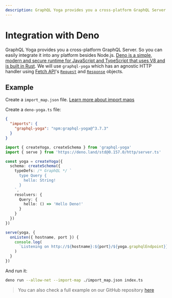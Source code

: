 ```yaml
---
description: GraphQL Yoga provides you a cross-platform GraphQL Server. So you can easily integrate it into any platform besides Node.js.
---
```


# Integration with Deno

GraphQL Yoga provides you a cross-platform GraphQL Server. So you can easily integrate it into any platform besides Node.js.
[Deno is a simple, modern and secure runtime for JavaScript and TypeScript that uses V8 and is built in Rust](https://deno.land/).
We will use `graphql-yoga` which has an agnostic HTTP handler using [Fetch API](https://developer.mozilla.org/en-US/docs/Web/API/Fetch_API/Using_Fetch)'s [`Request`](https://developer.mozilla.org/en-US/docs/Web/API/Request) and [`Response`](https://developer.mozilla.org/en-US/docs/Web/API/Response) objects.

## Example

Create a `import_map.json` file. [Learn more about import maps](https://deno.land/manual/basics/import_maps)

Create a `deno-yoga.ts` file:

```json filename="import_map.json" {3}
{
  "imports": {
    "graphql-yoga": "npm:graphql-yoga@^3.7.3"
  }
}
```

```ts filename="deno-yoga.ts"
import { createYoga, createSchema } from 'graphql-yoga'
import { serve } from 'https://deno.land/std@0.157.0/http/server.ts'

const yoga = createYoga({
  schema: createSchema({
    typeDefs: /* GraphQL */ `
      type Query {
        hello: String!
      }
    `,
    resolvers: {
      Query: {
        hello: () => 'Hello Deno!'
      }
    }
  })
})

serve(yoga, {
  onListen({ hostname, port }) {
    console.log(
      `Listening on http://${hostname}:${port}/${yoga.graphqlEndpoint}}`
    )
  }
})
```

And run it:

```bash
deno run --allow-net --import-map ./import_map.json index.ts
```

> You can also check a full example on our GitHub repository [here](https://github.com/dotansimha/graphql-yoga/tree/main/examples/deno)

